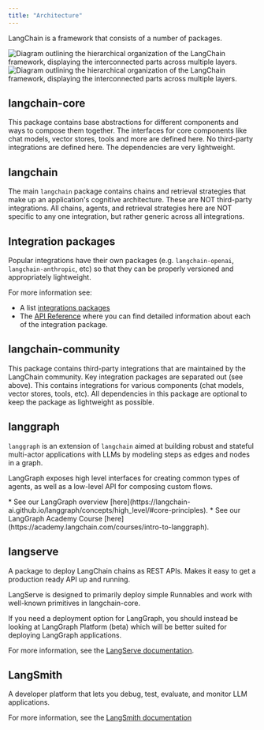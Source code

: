 ```yaml
---
title: "Architecture"
---
```


LangChain is a framework that consists of a number of packages.

![Diagram outlining the hierarchical organization of the LangChain framework, displaying the interconnected parts across multiple layers.](/images/oss/concepts/architecture/svg/langchain_stack_112024.svg "LangChain Framework Overview")![Diagram outlining the hierarchical organization of the LangChain framework, displaying the interconnected parts across multiple layers.](/images/oss/concepts/architecture/svg/langchain_stack_112024_dark.svg "LangChain Framework Overview")

## langchain-core

This package contains base abstractions for different components and ways to compose them together. The interfaces for core components like chat models, vector stores, tools and more are defined here. No third-party integrations are defined here. The dependencies are very lightweight.

## langchain

The main `langchain` package contains chains and retrieval strategies that make up an application's cognitive architecture. These are NOT third-party integrations. All chains, agents, and retrieval strategies here are NOT specific to any one integration, but rather generic across all integrations.

## Integration packages

Popular integrations have their own packages (e.g. `langchain-openai`, `langchain-anthropic`, etc) so that they can be properly versioned and appropriately lightweight.

For more information see:

* A list [integrations packages](/oss/integrations/providers)
* The [API Reference](https://python.langchain.com/api_reference/) where you can find detailed information about each of the integration package.

## langchain-community

This package contains third-party integrations that are maintained by the LangChain community. Key integration packages are separated out (see above). This contains integrations for various components (chat models, vector stores, tools, etc). All dependencies in this package are optional to keep the package as lightweight as possible.

## langgraph

`langgraph` is an extension of `langchain` aimed at building robust and stateful multi-actor applications with LLMs by modeling steps as edges and nodes in a graph.

LangGraph exposes high level interfaces for creating common types of agents, as well as a low-level API for composing custom flows.

<Info>
  * See our LangGraph overview [here](https://langchain-ai.github.io/langgraph/concepts/high_level/#core-principles).
  * See our LangGraph Academy Course [here](https://academy.langchain.com/courses/intro-to-langgraph).
</Info>

## langserve

A package to deploy LangChain chains as REST APIs. Makes it easy to get a production ready API up and running.

<Info>
  LangServe is designed to primarily deploy simple Runnables and work with well-known primitives in langchain-core.

  If you need a deployment option for LangGraph, you should instead be looking at LangGraph Platform (beta) which will be better suited for deploying LangGraph applications.
</Info>

For more information, see the [LangServe documentation](/oss/langserve).

## LangSmith

A developer platform that lets you debug, test, evaluate, and monitor LLM applications.

For more information, see the [LangSmith documentation](https://docs.smith.langchain.com)
